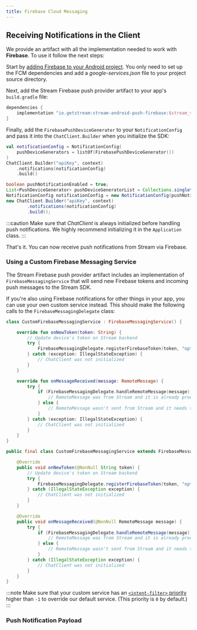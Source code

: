 ```yaml
---
title: Firebase Cloud Messaging
---
```



<FirebaseContent/>

## Receiving Notifications in the Client

We provide an artifact with all the implementation needed to work with **Firebase**. To use it follow the next steps:

Start by [adding Firebase to your Android project](https://firebase.google.com/docs/cloud-messaging/android/client). You only need to set up the FCM dependencies and add a _google-services.json_ file to your project source directory.

Next, add the Stream Firebase push provider artifact to your app's `build.gradle` file:

```groovy
dependencies {
    implementation "io.getstream:stream-android-push-firebase:$stream_version"
}
```

Finally, add the `FirebasePushDeviceGenerator` to your `NotificationConfig` and pass it into the `ChatClient.Builder` when you initialize the SDK:

<Tabs>
<TabItem value="kotlin" label="Kotlin">

```kotlin {2,5}
val notificationConfig = NotificationConfig(
    pushDeviceGenerators = listOf(FirebasePushDeviceGenerator())
)
ChatClient.Builder("apiKey", context)
    .notifications(notificationConfig)
    .build()
```
</TabItem>

<TabItem value="java" label="Java">

```java
boolean pushNotificationEnabled = true;
List<PushDeviceGenerator> pushDeviceGeneratorList = Collections.singletonList(new FirebasePushDeviceGenerator());
NotificationConfig notificationConfig = new NotificationConfig(pushNotificationEnabled, pushDeviceGeneratorList);
new ChatClient.Builder("apiKey", context)
        .notifications(notificationConfig)
        .build();
```
</TabItem>
</Tabs>

:::caution
Make sure that _ChatClient_ is always initialized before handling push notifications. We highly recommend initializing it in the `Application` class.
:::

That's it. You can now receive push notifications from Stream via Firebase.

### Using a Custom Firebase Messaging Service

The Stream Firebase push provider artifact includes an implementation of `FirebaseMessagingService` that will send new Firebase tokens and incoming push messages to the Stream SDK.

If you're also using Firebase notifications for other things in your app, you can use your own custom service instead. This should make the following calls to the `FirebaseMessagingDelegate` class:

<Tabs>
<TabItem value="kotlin" label="Kotlin">

```kotlin {6,14}
class CustomFirebaseMessagingService : FirebaseMessagingService() {

    override fun onNewToken(token: String) {
        // Update device's token on Stream backend
        try {
            FirebaseMessagingDelegate.registerFirebaseToken(token, "optional-provider-name")
        } catch (exception: IllegalStateException) {
            // ChatClient was not initialized
        }
    }

    override fun onMessageReceived(message: RemoteMessage) {
        try {
            if (FirebaseMessagingDelegate.handleRemoteMessage(message)) {
                // RemoteMessage was from Stream and it is already processed
            } else {
                // RemoteMessage wasn't sent from Stream and it needs to be handled by you
            }
        } catch (exception: IllegalStateException) {
            // ChatClient was not initialized
        }
    }
}
```
</TabItem>

<TabItem value="java" label="Java">

```java
public final class CustomFirebaseMessagingService extends FirebaseMessagingService {

    @Override
    public void onNewToken(@NonNull String token) {
        // Update device's token on Stream backend
        try {
            FirebaseMessagingDelegate.registerFirebaseToken(token, "optional-provider-name");
        } catch (IllegalStateException exception) {
            // ChatClient was not initialized
        }
    }

    @Override
    public void onMessageReceived(@NonNull RemoteMessage message) {
        try {
            if (FirebaseMessagingDelegate.handleRemoteMessage(message)) {
                // RemoteMessage was from Stream and it is already processed
            } else {
                // RemoteMessage wasn't sent from Stream and it needs to be handled by you
            }
        } catch (IllegalStateException exception) {
            // ChatClient was not initialized
        }
    }
}
```
</TabItem>
</Tabs>

:::note
Make sure that your custom service has an [`<intent-filter>` priority](https://developer.android.com/guide/topics/manifest/intent-filter-element#priority) higher than `-1` to override our default service. (This priority is `0` by default.)
:::

### Push Notification Payload

<PayloadContent />